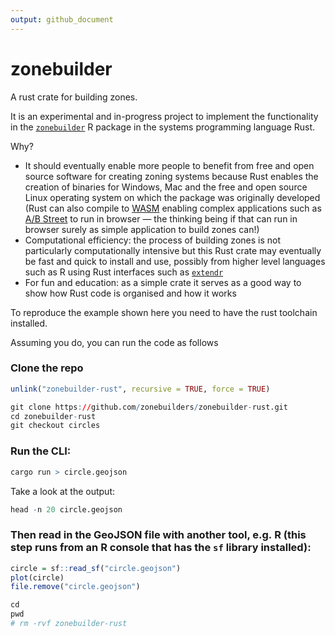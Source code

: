 ```yaml
---
output: github_document
---
```


# zonebuilder

A rust crate for building zones.

It is an experimental and in-progress project to implement the functionality in the [`zonebuilder`](https://zonebuilders.github.io/zonebuilder/) R package in the systems programming language Rust.

Why?

- It should eventually enable more people to benefit from free and open source software for creating zoning systems because Rust enables the creation of binaries for Windows, Mac and the free and open source Linux operating system on which the package was originally developed (Rust can also compile to [WASM](https://webassembly.org/) enabling complex applications such as [A/B Street](https://github.com/a-b-street/abstreet) to run in browser --- the thinking being if that can run in browser surely as simple application to build zones can!)
- Computational efficiency: the process of building zones is not particularly computationally intensive but this Rust crate may eventually be fast and quick to install and use, possibly from higher level languages such as R using Rust interfaces such as [`extendr`](https://github.com/extendr/extendr)
- For fun and education: as a simple crate it serves as a good way to show how Rust code is organised and how it works

To reproduce the example shown here you need to have the rust toolchain installed.

Assuming you do, you can run the code as follows

### Clone the repo

```r
unlink("zonebuilder-rust", recursive = TRUE, force = TRUE)
```


```r
git clone https://github.com/zonebuilders/zonebuilder-rust.git
cd zonebuilder-rust
git checkout circles
```


### Run the CLI:

```r
cargo run > circle.geojson
```

Take a look at the output:

```r
head -n 20 circle.geojson
```

### Then read in the GeoJSON file with another tool, e.g. R (this step runs from an R console that has the `sf` library installed):

```r
circle = sf::read_sf("circle.geojson")
plot(circle)
file.remove("circle.geojson")
```

<!-- ## Tidy up -->

```r
cd 
pwd
# rm -rvf zonebuilder-rust
```



<!--
The crate template was made with the following command:

```bash
cargo new --lib zonebuilder
```

```bash
mv -v zonebuilder/* .               
# renamed 'zonebuilder/Cargo.toml' -> './Cargo.toml'
# renamed 'zonebuilder/src' -> './src'
```

Edit the .rs files in src folder.

Then run:

```bash
cargo test
```

-->
